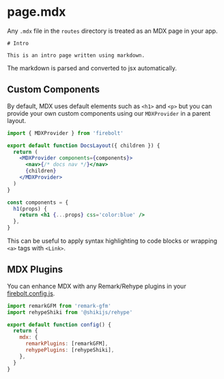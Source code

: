 <Meta
  title='Reference: page.mdx'
  description='API Reference for mdx page routes in Firebolt.'
/>

# page.mdx

Any `.mdx` file in the `routes` directory is treated as an MDX page in your app.

```mdx title='routes/docs/intro.mdx' lineNumbers
# Intro

This is an intro page written using markdown.
```

The markdown is parsed and converted to jsx automatically.

## Custom Components

By default, MDX uses default elements such as `<h1>` and `<p>` but you can provide your own custom components using our `MDXProvider` in a parent layout.

```jsx title='routes/docs/_layout.js' lineNumbers
import { MDXProvider } from 'firebolt'

export default function DocsLayout({ children }) {
  return (
    <MDXProvider components={components}>
      <nav>{/* docs nav */}</nav>
      {children}
    </MDXProvider>
  )
}

const components = {
  h1(props) {
    return <h1 {...props} css='color:blue' />
  },
}
```

This can be useful to apply syntax highlighting to code blocks or wrapping `<a>` tags with `<Link>`.

## MDX Plugins

You can enhance MDX with any Remark/Rehype plugins in your [firebolt.config.js](/docs/ref/config).

```jsx title='firebolt.config.js' lineNumbers
import remarkGFM from 'remark-gfm'
import rehypeShiki from '@shikijs/rehype'

export default function config() {
  return {
    mdx: {
      remarkPlugins: [remarkGFM],
      rehypePlugins: [rehypeShiki],
    },
  }
}
```
